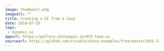 ```yaml
---
image: thumbnail.png
imagealt: ""
title: Creating a UI from a loop
date: 2014-07-29 
tags: 
 - dynamic ui
appurl: https://gallery.shinyapps.io/025-loop-ui
sourceurl: https://github.com/rstudio/shiny-examples/tree/master/025-loop-ui
---
```

